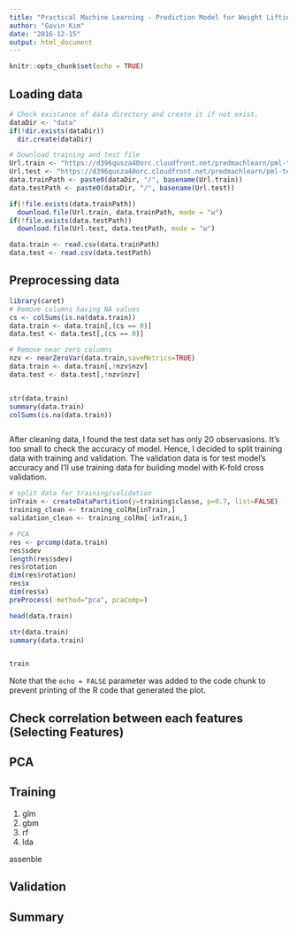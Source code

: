 ---
title: "Practical Machine Learning - Prediction Model for Weight Lifting Exercise Dataset"
author: "Gavin Kim"
date: "2016-12-15"
output: html_document
---

```{r setup, include=FALSE}
knitr::opts_chunk$set(echo = TRUE)
```

## Loading data

```{r loadData}
# Check existance of data directory and create it if not exist.
dataDir <- "data"
if(!dir.exists(dataDir))
  dir.create(dataDir)

# Download training and test file 
Url.train <- "https://d396qusza40orc.cloudfront.net/predmachlearn/pml-training.csv"
Url.test <- "https://d396qusza40orc.cloudfront.net/predmachlearn/pml-testing.csv"
data.trainPath <- paste0(dataDir, "/", basename(Url.train))
data.testPath <- paste0(dataDir, "/", basename(Url.test))

if(!file.exists(data.trainPath))
  download.file(Url.train, data.trainPath, mode = "w")
if(!file.exists(data.testPath))
  download.file(Url.test, data.testPath, mode = "w")

data.train <- read.csv(data.trainPath)
data.test <- read.csv(data.testPath)
```

## Preprocessing data

```{r cleaningData}
library(caret)
# Remove columns having NA values
cs <- colSums(is.na(data.train))
data.train <- data.train[,(cs == 0)]
data.test <- data.test[,(cs == 0)]

# Remove near zero columns
nzv <- nearZeroVar(data.train,saveMetrics=TRUE)
data.train <- data.train[,!nzv$nzv]
data.test <- data.test[,!nzv$nzv]


str(data.train)
summary(data.train)
colSums(is.na(data.train))



```

After cleaning data, I found the test data set has only 20 observasions. It's too small to check the accuracy of model.
Hence, I decided to split training data with training and validation. The validation data is for test model's accuracy and I'll use training data for building model with K-fold cross validation.

```{r splitData}
# split data for training/validation
inTrain <- createDataPartition(y=training$classe, p=0.7, list=FALSE)
training_clean <- training_colRm[inTrain,]
validation_clean <- training_colRm[-inTrain,]

# PCA
res <- prcomp(data.train)
res$sdev
length(res$sdev)
res$rotation
dim(res$rotation)
res$x
dim(res$x)
preProcess( method="pca", pcaComp=)

head(data.train)

str(data.train)
summary(data.train)


train
```

Note that the `echo = FALSE` parameter was added to the code chunk to prevent printing of the R code that generated the plot.


## Check correlation between each features (Selecting Features)

## PCA


## Training
1. glm
2. gbm
3. rf
4. lda

assenble

## Validation

## Summary









